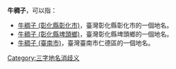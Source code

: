 '''牛稠子'''，可以指：
* [[牛稠子_(彰化縣彰化市)|牛稠子 (彰化縣彰化市)]]，臺灣彰化縣彰化市的一個地名。
* [[牛稠子_(彰化縣埤頭鄉)|牛稠子 (彰化縣埤頭鄉)]]，臺灣彰化縣埤頭鄉的一個地名。
* [[牛稠子_(臺南市)|牛稠子 (臺南市)]]，臺灣臺南市仁德區的一個地名。
{{disambig}}
[[Category:三字地名消歧义|Category:三字地名消歧义]]